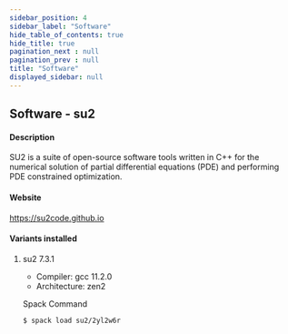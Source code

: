 ```yaml
---
sidebar_position: 4
sidebar_label: "Software"
hide_table_of_contents: true
hide_title: true
pagination_next : null
pagination_prev : null
title: "Software"
displayed_sidebar: null
---
```


## Software - su2


#### Description
SU2 is a suite of open-source software tools written in C++ for the numerical solution of partial differential equations (PDE) and performing PDE constrained optimization.

#### Website
https://su2code.github.io

#### Variants installed

1. su2 7.3.1

    - Compiler: gcc 11.2.0
    - Architecture: zen2

    Spack Command
    ```bash
    $ spack load su2/2yl2w6r
    ```
